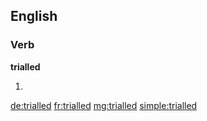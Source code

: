 ==English==

===Verb===
'''trialled'''

# {{past of|trial}}

[[de:trialled]]
[[fr:trialled]]
[[mg:trialled]]
[[simple:trialled]]